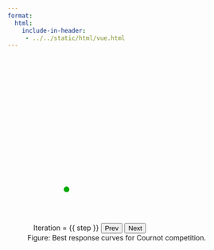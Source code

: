 ```yaml
---
format:
  html:
    include-in-header: 
     - ../../static/html/vue.html
---
```

```{=html}
<div id="fig-cournot" class="quarto-figure quarto-figure-center anchored">
<figure id="cournot" class="figure" style="width=100%">
  <p style="max-width:400px; margin: 0px auto;">
  <svg class="cartesian" viewBox="-100 -400 600 500">
  <defs>
    <!-- A marker to be used as an arrowhead -->
    <marker
      id="arrow"
      viewBox="0 0 10 10"
      refX="5"
      refY="5"
      markerWidth="6"
      markerHeight="6"
      orient="auto-start-reverse">
      <path d="M 0 0 L 10 5 L 0 10 z" />
    </marker>
  </defs>
  <g>
    <!-- Draw the y-axis -->
    <line v-for="x in (xmax-xmin)"
          :x1="(x+xmin)*scale" :y1="ymin*scale"
          :x2="(x+xmin)*scale" :y2="ymax*scale"
          stroke="gray" :stroke-width="(x+xmin)%5 == 0 ? 0.75 : 0.25" />
    <!-- Draw the x-axis -->
    <line v-for="y in (ymax-ymin)"
          :y1="(y+ymin)*scale" :x1="xmin*scale"
          :y2="(y+ymin)*scale" :x2="xmax*scale"
          stroke="gray" :stroke-width="(y+ymin)%5 == 0 ? 0.75 : 0.25" />
    <!-- Draw the axis -->
    <line 
         :x1="xmin*scale" y1="0"
         :x2="(xmax-7.5)*scale" y2="0"
         stroke="black" :stroke-width="2" 
         marker-end="url(#arrow)" />
    <line 
         :y1="ymin*scale" x1="0"
         :y2="(ymax-7.5)*scale" x2="0"
         stroke="black" :stroke-width="2" 
         marker-end="url(#arrow)" />

    <!-- Plot the BR for P1 -->
    <line v-if="step === 0"
        :x1="0" :y1="(M-c)*scale"
        :x2="(M-c)/2*scale" :y2="0"
        stroke="#0A0" stroke-width="4" />

    <line v-if="step >= 1"
        :x1="0" :y1="(M-c)*scale"
        :x2="(M-c)/2*scale" :y2="0"
        stroke="lightgray" stroke-width="4" />

    <line v-if="step === 1"
        :x1="(M-c)/4*scale" :y1="(M-c)/2*scale"
        :x2="(M-c)/2*scale" :y2="0*scale"
        stroke="#0A0" stroke-width="4" />

    <line v-if="step === 2"
        :x1="(M-c)/4*scale" :y1="(M-c)/2*scale"
        :x2="(M-c)*3/8*scale" :y2="(M-c)/4*scale"
        stroke="#0A0" stroke-width="4" />

    <circle
        :cx="0*scale" :cy="(M-c)*scale" r="8"
        fill="#0A0" />

    <circle
        :cx="(M-c)/2*scale" :cy="0*scale" r="8"
        fill="#0A0" />

    <foreignObject 
         :x="-4*scale" :y="-(M-c+0.5)*scale"
         :width="4*scale" :height="2*scale">
        <div xmlns="http://www.w3.org/1999/xhtml">
          $M-c$
        </div>
    </foreignObject>

    <foreignObject 
         :x="((M-c)/2-2)*scale" :y="-0.5*scale"
         :width="4*scale" :height="2*scale">
        <div xmlns="http://www.w3.org/1999/xhtml">
          $\frac{M-c}{2}$
        </div>
    </foreignObject>

    <!-- Plot the BR for P2 -->
    <line v-if="step === 0"
        :y1="0" :x1="(M-c)*scale"
        :y2="(M-c)/2*scale" :x2="0"
        stroke="#0A0" stroke-width="4" />

    <line v-if="step >= 1"
        :y1="0" :x1="(M-c)*scale"
        :y2="(M-c)/2*scale" :x2="0"
        stroke="lightgray" stroke-width="4" />

    <line v-if="step === 1"
        :y1="(M-c)/4*scale" :x1="(M-c)/2*scale"
        :y2="(M-c)/2*scale" :x2="0*scale"
        stroke="#0A0" stroke-width="4" />

    <line v-if="step === 2"
        :y1="(M-c)/4*scale"   :x1="(M-c)/2*scale"
        :y2="(M-c)*3/8*scale" :x2="(M-c)/4*scale"
        stroke="#0A0" stroke-width="4" />

    <circle
        :cy="0*scale" :cx="(M-c)*scale" r="8"
        fill="#0A0" />

    <circle
        :cy="(M-c)/2*scale" :cx="0*scale" r="8"
        fill="#0A0" />

    <foreignObject 
         :x="-4*scale" :y="-((M-c)/2+0.5)*scale"
         :width="4*scale" :height="2*scale">
        <div xmlns="http://www.w3.org/1999/xhtml">
          $\frac{M-c}{2}$
        </div>
    </foreignObject>

    <foreignObject 
         :x="((M-c)-2)*scale" :y="-0.5*scale"
         :width="4*scale" :height="2*scale">
        <div xmlns="http://www.w3.org/1999/xhtml">
          $M-c$
        </div>
    </foreignObject>

    <!-- Clip the range -->
    <line v-if="step >= 1"
       :x1="(M-c)/2*scale" :y1="ymin*scale"
       :x2="(M-c)/2*scale" :y2="(ymax-7.5)*scale" 
       stroke="#A00" :stroke-width="1" />

    <line v-if="step >= 1"
       :y1="(M-c)/2*scale" :x1="xmin*scale"
       :y2="(M-c)/2*scale" :x2="(xmax-7.5)*scale" 
       stroke="#A00" :stroke-width="1" />

    <line v-if="step === 1"
       :x1="0" :y1="0"
       :x2="0" :y2="(M-c)/2*scale"
       stroke="#A00" :stroke-width="3" />

    <line v-if="step === 1"
       :y1="0" :x1="0"
       :y2="0" :x2="(M-c)/2*scale"
       stroke="#A00" :stroke-width="3" />

    <line v-if="step >= 2"
       :x1="(M-c)/4*scale" :y1="ymin*scale"
       :x2="(M-c)/4*scale" :y2="(ymax-7.5)*scale" 
       stroke="#00A" :stroke-width="1" />

    <line v-if="step >= 2"
       :y1="(M-c)/4*scale" :x1="xmin*scale"
       :y2="(M-c)/4*scale" :x2="(xmax-7.5)*scale" 
       stroke="#00A" :stroke-width="1" />

    <line v-if="step === 2"
       :x1="0" :y1="(M-c)/4*scale"
       :x2="0" :y2="(M-c)/2*scale"
       stroke="#00A" :stroke-width="4" />

    <line v-if="step === 2"
       :y1="0" :x1="(M-c)/4*scale"
       :y2="0" :x2="(M-c)/2*scale"
       stroke="#00A" :stroke-width="4" />
  </g>
  </svg>
  <label>
   Iteration = {{ step }}
   <button v-on:click="step=Math.max(step-1,0)">Prev</button>
   <button v-on:click="step=Math.min(step+1,2)">Next</button>
  </label>
  </p>
  <figcaption class="figure-caption">
  Figure: Best response curves for Cournot competition.
  </figcaption>
</figure>
</div>

<script>
  createApp({
    setup() {
      const xmin = ref(-10);
      const xmax = ref(30);
      const ymin = ref(-10);
      const ymax = ref(25);

      const scale = ref(20);

      return {
        xmin,
        xmax,
        ymin,
        ymax,
        scale,
      }
    },
    data() {
      return {
          M: 17,
          c: 2,
          step: 0,
      }
    },
  }).mount('#cournot')</script>
```
